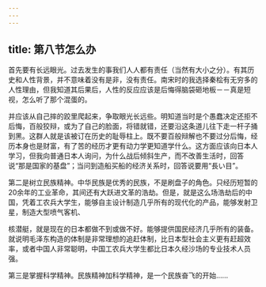 ```yaml
---
---
---
```

title: 第八节怎么办
---



首先要有长远眼光。过去发生的事我们人人都有责任（当然有大小之分）。有其历史和人性背景，并不意味着没有是非，没有责任。南宋时的我选择秦桧有无穷多的人性理由，但我知道其后果后，人性的反应应该是后悔得脑袋砸地板－－真是短视，怎么听了那个混蛋的。

并应该从自己摔的跤里爬起来，争取眼光长远些。明知道当时是个愚蠢决定还拒不后悔，百般狡辩，或为了自己的脸面，将错就错，还要沿这条道儿往下走一杆子捅到黑。这群人就是该被订在历史的耻辱柱上。既不要百般辩解也不要过分后悔，经历本身也是财富，有了苦的经历才更有动力学更知道学什么。这方面应该向日本人学习，但我向普通日本人询问，为什么战后倾斜生产，而不改善生活时，回答说“那是国家的基盘”；当问到造船买船的经济关系时，回答说要用“長い目”。

第二是树立民族精神。中华民族是优秀的民族，不是刷盘子的角色。只经历短暂的20余年的工业革命，其间还有大跃进文革的浩劫。但是，就是这么场浩劫后的中国，凭着工农兵大学生，能够自主设计制造几乎所有的现代化的产品，能够发射卫星，制造大型喷气客机、

核潜艇，就是现在的日本都做不到或做不好。能够提供国民经济几乎所有的装备。就说明毛泽东构造的体制是非常理想的追赶体制，比日本型社会主义更有赶超效率，或者中国人非常聪明，中国工农兵大学生都比日本久经沙场的专业技术人员强。

第三是掌握科学精神。民族精神加科学精神，是一个民族奋飞的开始……